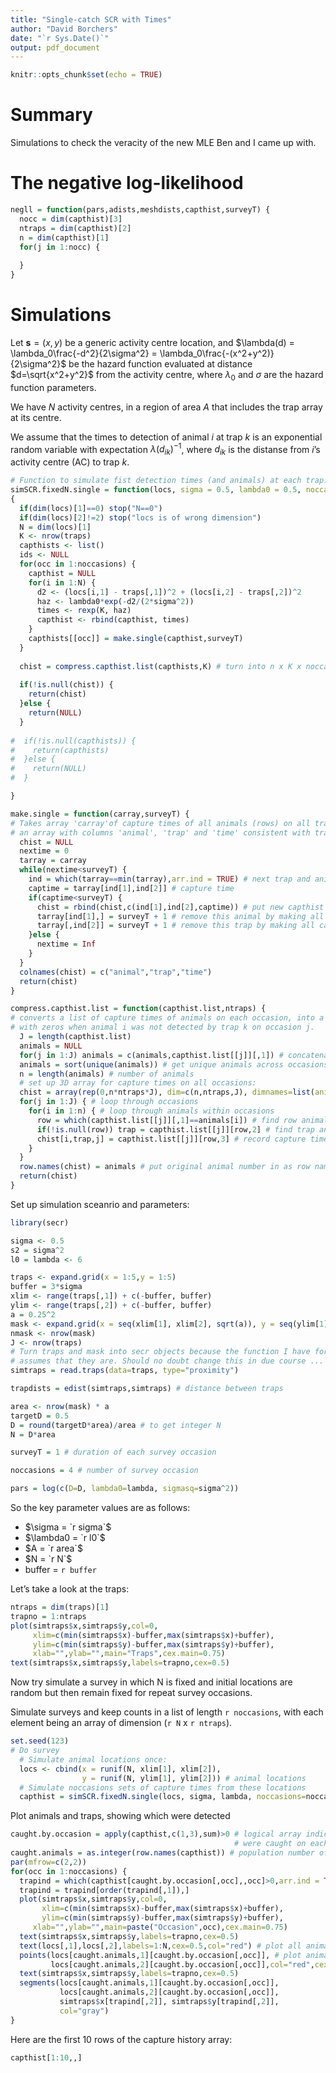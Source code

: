 ```yaml
---
title: "Single-catch SCR with Times"
author: "David Borchers"
date: "`r Sys.Date()`"
output: pdf_document
---
```


```r
knitr::opts_chunk$set(echo = TRUE)
```

# Summary

Simulations to check the veracity of the new MLE Ben and I came up with.

# The negative log-likelihood

```r
negll = function(pars,adists,meshdists,capthist,surveyT) {
  nocc = dim(capthist)[3]
  ntraps = dim(capthist)[2]
  n = dim(capthist)[1]
  for(j in 1:nocc) {
    
  }
}
```

# Simulations

Let $\mathbf{s}=(x,y)$ be a generic activity centre location, and $\lambda(d) = \lambda_0\frac{-d^2}{2\sigma^2} = \lambda_0\frac{-(x^2+y^2)}{2\sigma^2}$ be the hazard function evaluated at distance $d=\sqrt{x^2+y^2}$ from the activity centre, where $\lambda_0$ and $\sigma$ are the hazard function parameters.

We have $N$ activity centres, in a region of area $A$ that includes the trap array at its centre.

We assume that the times to detection of animal $i$ at trap $k$ is an exponential random variable with expectation $\lambda(d_{ik})^{-1}$, where $d_{ik}$ is the distanse from $i$'s activity centre (AC) to trap $k$.


```r
# Function to simulate fist detection times (and animals) at each trap:
simSCR.fixedN.single = function(locs, sigma = 0.5, lambda0 = 0.5, noccasions=1, traps, surveyT)
{
  if(dim(locs)[1]==0) stop("N==0")
  if(dim(locs)[2]!=2) stop("locs is of wrong dimension")
  N = dim(locs)[1]
  K <- nrow(traps)
  capthists <- list()
  ids <- NULL
  for(occ in 1:noccasions) {
    capthist = NULL
    for(i in 1:N) {
      d2 <- (locs[i,1] - traps[,1])^2 + (locs[i,2] - traps[,2])^2
      haz <- lambda0*exp(-d2/(2*sigma^2))
      times <- rexp(K, haz)
      capthist <- rbind(capthist, times)
    }
    capthists[[occ]] = make.single(capthist,surveyT)
  }
  
  chist = compress.capthist.list(capthists,K) # turn into n x K x noccasions array with capture times
  
  if(!is.null(chist)) {
    return(chist)
  }else {
    return(NULL)
  }
 
#  if(!is.null(capthists)) {
#    return(capthists)
#  }else {
#    return(NULL)
#  }

}

make.single = function(carray,surveyT) {
# Takes array 'carray'of capture times of all animals (rows) on all traps (cols) and turns it into
# an array with columns 'animal', 'trap' and 'time' consistent with traps being single-catch traps
  chist = NULL
  nextime = 0
  tarray = carray
  while(nextime<surveyT) {
    ind = which(tarray==min(tarray),arr.ind = TRUE) # next trap and animal
    captime = tarray[ind[1],ind[2]] # capture time
    if(captime<surveyT) {
      chist = rbind(chist,c(ind[1],ind[2],captime)) # put new capthist with existing ones
      tarray[ind[1],] = surveyT + 1 # remove this animal by making all capture times larger than survey time
      tarray[,ind[2]] = surveyT + 1 # remove this trap by making all capture times larger than survey time
    }else {
      nextime = Inf
    }
  }
  colnames(chist) = c("animal","trap","time")
  return(chist)
}

compress.capthist.list = function(capthist.list,ntraps) {
# converts a list of capture times of animals on each occasion, into a 3D array with dimensions n x K x noccasions,
# with zeros when animal i was not detected by trap k on occasion j.
  J = length(capthist.list)
  animals = NULL
  for(j in 1:J) animals = c(animals,capthist.list[[j]][,1]) # concatenate animals across occasions
  animals = sort(unique(animals)) # get unique animals across occasions
  n = length(animals) # number of animals
  # set up 3D array for capture times on all occasions:
  chist = array(rep(0,n*ntraps*J), dim=c(n,ntraps,J), dimnames=list(animal=1:n,trap=1:ntraps,occasion=1:J))
  for(j in 1:J) { # loop through occasions
    for(i in 1:n) { # loop through animals within occasions
      row = which(capthist.list[[j]][,1]==animals[i]) # find row animal i appears in (or NULL if not there)
      if(!is.null(row)) trap = capthist.list[[j]][row,2] # find trap animal was caught in, if there
      chist[i,trap,j] = capthist.list[[j]][row,3] # record capture time
    }
  }
  row.names(chist) = animals # put original animal number in as row name
  return(chist)
}
```

Set up simulation sceanrio and parameters:

```r
library(secr)

sigma <- 0.5
s2 = sigma^2
l0 = lambda <- 6

traps <- expand.grid(x = 1:5,y = 1:5)
buffer = 3*sigma
xlim <- range(traps[,1]) + c(-buffer, buffer)
ylim <- range(traps[,2]) + c(-buffer, buffer)
a = 0.25^2
mask <- expand.grid(x = seq(xlim[1], xlim[2], sqrt(a)), y = seq(ylim[1], ylim[2], sqrt(a))  )
nmask <- nrow(mask)
J <- nrow(traps)
# Turn traps and mask into secr objects because the function I have for covariance 
# assumes that they are. Should no doubt change this in due course ...
simtraps = read.traps(data=traps, type="proximity")

trapdists = edist(simtraps,simtraps) # distance between traps

area <- nrow(mask) * a
targetD = 0.5
D = round(targetD*area)/area # to get integer N
N = D*area

surveyT = 1 # duration of each survey occasion

noccasions = 4 # number of survey occasion 

pars = log(c(D=D, lambda0=lambda, sigmasq=sigma^2))
```

So the key parameter values are as follows:

* $\sigma = `r sigma`$
* $\lambda0 = `r l0`$
* $A = `r area`$
* $N = `r N`$
* buffer = `r buffer`

Let's take a look at the traps:
```r
ntraps = dim(traps)[1]
trapno = 1:ntraps
plot(simtraps$x,simtraps$y,col=0,
     xlim=c(min(simtraps$x)-buffer,max(simtraps$x)+buffer),
     ylim=c(min(simtraps$y)-buffer,max(simtraps$y)+buffer),
     xlab="",ylab="",main="Traps",cex.main=0.75)
text(simtraps$x,simtraps$y,labels=trapno,cex=0.5)
```

Now try simulate a survey in which N is fixed and initial locations are random but then remain fixed for repeat survey occasions. 

Simulate surveys and keep counts in a list of length `r noccasions`, with each element being an array of dimension (`r N` x `r ntraps`).
```r
set.seed(123)
# Do survey
  # Simulate animal locations once:
  locs <- cbind(x = runif(N, xlim[1], xlim[2]), 
                y = runif(N, ylim[1], ylim[2])) # animal locations
  # Simulate noccasions sets of capture times from these locations
  capthist = simSCR.fixedN.single(locs, sigma, lambda, noccasions=noccasions, traps, surveyT=1)
```

Plot animals and traps, showing which were detected
```r
caught.by.occasion = apply(capthist,c(1,3),sum)>0 # logical array indicating which animals (row) 
                                                  # were caught on each occasion (column)
caught.animals = as.integer(row.names(capthist)) # population number of detected animals
par(mfrow=c(2,2))
for(occ in 1:noccasions) {
  trapind = which(capthist[caught.by.occasion[,occ],,occ]>0,arr.ind = TRUE)
  trapind = trapind[order(trapind[,1]),]
  plot(simtraps$x,simtraps$y,col=0,
       xlim=c(min(simtraps$x)-buffer,max(simtraps$x)+buffer),
       ylim=c(min(simtraps$y)-buffer,max(simtraps$y)+buffer),
     xlab="",ylab="",main=paste("Occasion",occ),cex.main=0.75)
  text(simtraps$x,simtraps$y,labels=trapno,cex=0.5)
  text(locs[,1],locs[,2],labels=1:N,cex=0.5,col="red") # plot all animals
  points(locs[caught.animals,1][caught.by.occasion[,occ]], # plot animals caught on the occasion
         locs[caught.animals,2][caught.by.occasion[,occ]],col="red",cex=1.5)
  text(simtraps$x,simtraps$y,labels=trapno,cex=0.5)
  segments(locs[caught.animals,1][caught.by.occasion[,occ]],
           locs[caught.animals,2][caught.by.occasion[,occ]],
           simtraps$x[trapind[,2]], simtraps$y[trapind[,2]],
           col="gray")
}
```

Here are the first 10 rows of the capture history array:
```r
capthist[1:10,,]
```

